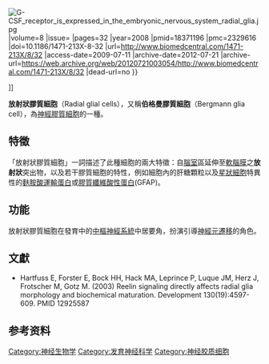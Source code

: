 [[File:G-CSF_receptor_is_expressed_in_the_embryonic_nervous_system_radial_glia.jpg|thumb]] |volume=8 |issue= |pages=32 |year=2008 |pmid=18371196 |pmc=2329616 |doi=10.1186/1471-213X-8-32 |url=http://www.biomedcentral.com/1471-213X/8/32 |access-date=2009-07-11 |archive-date=2012-07-21 |archive-url=https://web.archive.org/web/20120721003054/http://www.biomedcentral.com/1471-213X/8/32 |dead-url=no }}</ref>]]

'''放射狀膠質細胞'''（Radial glial cells），又稱'''伯格曼膠質細胞'''（Bergmann glia cell），為[[神經膠質細胞|神經膠質細胞]]的一種。

==特徵==
「放射狀膠質細胞」一詞描述了此種細胞的兩大特徵：自[[腦室|腦室]]區延伸至[[軟腦膜|軟腦膜]]之'''放射狀'''突出物，以及若干膠質細胞的特性，例如細胞內的肝糖顆粒以及[[星狀細胞|星狀細胞]]特異性的[[麩胺酸|麩胺酸]][[運輸蛋白|運輸蛋白]]或[[膠質纖維酸性蛋白|膠質纖維酸性蛋白]](GFAP)。

==功能==
放射狀膠質細胞在發育中的[[中樞神經系統|中樞神經系統]]中居要角，扮演引導[[神經元|神經元]][[神經發育|遷移]]的角色。{{Fact|最近的證據顯示，放射狀膠質細胞為[[神經新生|神經新生]]中主要的前驅細胞。放射狀膠質細胞會在神經新生的過程中持續進行細胞分裂，並衍生出[[大腦皮質|大腦皮質]]中大多數的突出神經元(projection neuron)。|time=2008-02-28T14:02:28+00:00}}

==文獻==
* Hartfuss E, Forster E, Bock HH, Hack MA, Leprince P, Luque JM, Herz J, Frotscher M, Gotz M. (2003) Reelin signaling directly affects radial glia morphology and biochemical maturation. Development 130(19):4597-609. PMID 12925587

==参考资料==
{{reflist}}

{{Nervous tissue}}
[[Category:神经生物学|Category:神经生物学]]
[[Category:发育神经科学|Category:发育神经科学]]
[[Category:神经胶质细胞|Category:神经胶质细胞]]
{{biology-stub}}